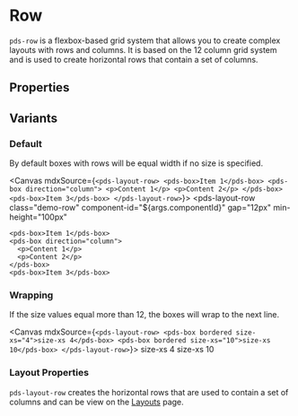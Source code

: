 
<Meta of={stories} />

# Row
`pds-row` is a flexbox-based grid system that allows you to create complex layouts with rows and columns. It is based on the 12 column grid system and is used to create horizontal rows that contain a set of columns.

## Properties

<ArgTypes of={stories} />

## Variants

### Default
By default boxes with rows will be equal width if no size is specified.

<Canvas mdxSource={`
<pds-layout-row>
  <pds-box>Item 1</pds-box>
  <pds-box direction="column">
    <p>Content 1</p>
    <p>Content 2</p>
  </pds-box>
  <pds-box>Item 3</pds-box>
</pds-layout-row>
`}>
  <pds-layout-row
    class="demo-row"
    component-id="${args.componentId}" 
    gap="12px"
    min-height="100px"
  >
    <pds-box>Item 1</pds-box>
    <pds-box direction="column">
      <p>Content 1</p>
      <p>Content 2</p>
    </pds-box>
    <pds-box>Item 3</pds-box>
  </pds-layout-row>
</Canvas>

### Wrapping
If the size values equal more than 12, the boxes will wrap to the next line.

<Canvas mdxSource={`
<pds-layout-row>
  <pds-box bordered size-xs="4">size-xs 4</pds-box>
  <pds-box bordered size-xs="10">size-xs 10</pds-box>
</pds-layout-row>
`}>
  <pds-layout-row>
    <pds-box bordered size-sm="4">size-xs 4</pds-box>
    <pds-box bordered size-sm="10">size-xs 10</pds-box>
  </pds-layout-row>
</Canvas>

### Layout Properties
`pds-layout-row` creates the horizontal rows that are used to contain a set of columns and can be view on the [Layouts](/docs/foundations-layout--docs) page.